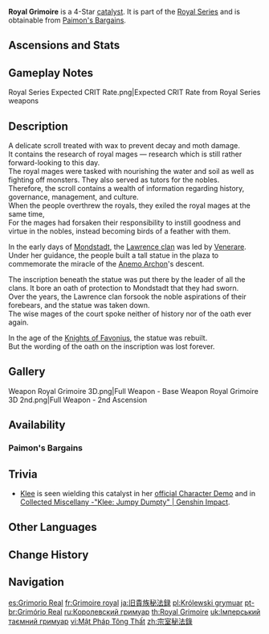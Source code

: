 {{Weapon Infobox
|title          = Roy&shy;al Gri&shy;moire
|id             = 14404
|image          = <gallery>
Weapon Royal Grimoire.png|Base
Weapon Royal Grimoire 2nd.png|2nd Ascension
</gallery>
|type           = Catalyst
|series         = Royal
|releaseDate    = 2020-09-28
|quality        = 4
|base_atk       = 44
|2nd_stat_type  = ATK
|2nd_stat       = 6%
|passive        = Focus
|effect         = Upon dealing damage to an opponent, increases CRIT Rate by (var1)%. Max 5 stacks. A CRIT hit removes all existing stacks.
|eff_rank1_var1 = 8
|eff_rank2_var1 = 10
|eff_rank3_var1 = 12
|eff_rank4_var1 = 14
|eff_rank5_var1 = 16
|eff_att1       = CRIT Rate
|eff_att2       = CRIT Hit
|obtain         = Paimon's Bargains
}}
{{Description|A book that once belonged to a royal mage of Mondstadt. It contains faithful and comprehensive historical accounts as well as magic spells.}}
'''Royal Grimoire''' is a 4-Star [[catalyst]]. It is part of the [[Royal Series]] and is obtainable from [[Paimon's Bargains]].

==Ascensions and Stats==
{{Weapon Ascensions and Stats
|bossMat1   = Heavy Horn
|bossMat2   = Black Bronze Horn
|bossMat3   = Black Crystal Horn
|commonMat1 = Recruit's Insignia
|commonMat2 = Sergeant's Insignia
|commonMat3 = Lieutenant's Insignia
|ascendMat1 = Tile of Decarabian's Tower
|ascendMat2 = Debris of Decarabian's City
|ascendMat3 = Fragment of Decarabian's Epic
|ascendMat4 = Scattered Piece of Decarabian's Dream
}}

==Gameplay Notes==
<gallery>
Royal Series Expected CRIT Rate.png|Expected CRIT Rate from Royal Series weapons
</gallery>

==Description==
A delicate scroll treated with wax to prevent decay and moth damage.<br>
It contains the research of royal mages &mdash; research which is still rather forward-looking to this day.<br>
The royal mages were tasked with nourishing the water and soil as well as fighting off monsters. They also served as tutors for the nobles.<br>
Therefore, the scroll contains a wealth of information regarding history, governance, management, and culture.<br>
When the people overthrew the royals, they exiled the royal mages at the same time,<br>
For the mages had forsaken their responsibility to instill goodness and virtue in the nobles, instead becoming birds of a feather with them.

In the early days of [[Mondstadt]], the [[Lawrence Clan|Lawrence clan]] was led by [[Venerare]].<br>
Under her guidance, the people built a tall statue in the plaza to commemorate the miracle of the [[Barbatos|Anemo Archon]]'s descent.

The inscription beneath the statue was put there by the leader of all the clans. It bore an oath of protection to Mondstadt that they had sworn.<br>
Over the years, the Lawrence clan forsook the noble aspirations of their forebears, and the statue was taken down.<br>
The wise mages of the court spoke neither of history nor of the oath ever again.

In the age of the [[Knights of Favonius]], the statue was rebuilt.<br>
But the wording of the oath on the inscription was lost forever.

==Gallery==
<gallery>
Weapon Royal Grimoire 3D.png|Full Weapon - Base
Weapon Royal Grimoire 3D 2nd.png|Full Weapon - 2nd Ascension
</gallery>

==Availability==
===Paimon's Bargains===
{{Paimon's Bargains History}}

==Trivia==
*[[Klee]] is seen wielding this catalyst in her [https://youtu.be/C_duDk5e8yU official Character Demo] and in [https://youtu.be/jdq2shrprdU Collected Miscellany -"Klee: Jumpy Dumpty" | Genshin Impact].

==Other Languages==
{{Other Languages
|1_en      = Royal Grimoire
|1_zhs     = 宗室秘法录
|1_zhs_rm  = Zōngshì Mì Fǎ Lù
|1_zht     = 宗室秘法錄
|1_zht_rm  = Zōngshì Mì Fǎ Lù
|1_zh_tl   = Record of Royal Secret Arts
|1_ja      = 旧貴族秘法録
|1_ja_rm   = Kyuukizoku Hihouroku
|1_ja_tl   = Old Nobility's Arcane Record
|1_ko      = 왕실의 비전록
|1_ko_rm   = Wangsil-ui Bijeonrok
|1_ko_tl   = Royal Arcane Record
|1_es      = Grimorio Real
|1_es_tl   = Royal Grimoire
|1_fr      = Grimoire royal
|1_fr_tl   = Royal Grimoire
|1_ru      = Королевский гримуар
|1_ru_tl   = Royal Grimoire
|1_th      = Royal Grimoire
|1_vi      = Mật Pháp Tông Thất
|1_vi_tl   = Noble Secret Grimoire
|1_de      = Königliches Zauberbuch
|1_de_tl   = Royal Spellbook
|1_id      = Royal Grimoire
|1_pt      = Grimório Real
|1_pt_tl   = Royal Grimoire
|1_tr      = Kraliyet Büyü Kitabı
|1_tr_tl   = Royal Magic Book
|1_it      = Grimorio reale
|1_it_tl   = Royal Grimoire

|Transclude=Royal Series#2
}}

==Change History==
{{Change History|1.0}}

==Navigation==
{{Weapons by Series Navbox|series=Royal}}
{{Weapon Navbox|Catalysts}}

[[es:Grimorio Real]]
[[fr:Grimoire royal]]
[[ja:旧貴族秘法録]]
[[pl:Królewski grymuar]]
[[pt-br:Grimório Real]]
[[ru:Королевский гримуар]]
[[th:Royal Grimoire]]
[[uk:Імперський таємний гримуар]]
[[vi:Mật Pháp Tông Thất]]
[[zh:宗室秘法錄]]